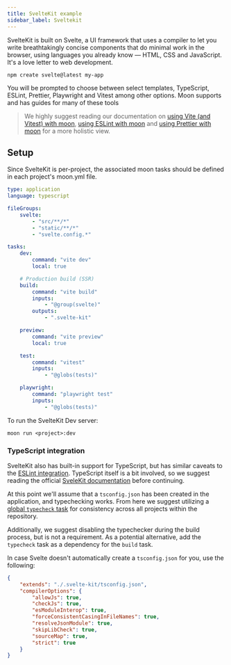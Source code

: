```yaml
---
title: SvelteKit example
sidebar_label: Sveltekit
---
```



SvelteKit is built on Svelte, a UI framework that uses a compiler to let you write breathtakingly concise components that do minimal work in the browser, using languages you already know — HTML, CSS and JavaScript. It's a love letter to web development.

```shell
npm create svelte@latest my-app
```

You will be prompted to choose between select templates, TypeScript, ESLint, Prettier, Playwright and Vitest among other options. Moon supports and has guides for many of these tools

> We highly suggest reading our documentation on [using Vite (and Vitest) with moon](./vite), [using ESLint with moon](./eslint) and [using Prettier with moon](./prettier) for a more holistic view.

## Setup

Since SvelteKit is per-project, the associated moon tasks should be defined in each project's moon.yml file.

```yaml title="<project>/moon.yml"
type: application
language: typescript

fileGroups:
    svelte:
        - "src/**/*"
        - "static/**/*"
        - "svelte.config.*"

tasks:
    dev:
        command: "vite dev"
        local: true

    # Production build (SSR)
    build:
        command: "vite build"
        inputs:
            - "@group(svelte)"
        outputs:
            - ".svelte-kit"

    preview:
        command: "vite preview"
        local: true

    test:
        command: "vitest"
        inputs:
            - "@globs(tests)"

    playwright:
        command: "playwright test"
        inputs:
            - "@globs(tests)"
```

To run the SvelteKit Dev server:
```shell
moon run <project>:dev
```

### TypeScript integration

SvelteKit also has built-in support for TypeScript, but has
similar caveats to the [ESLint integration](#eslint-integration). TypeScript itself is a bit
involved, so we suggest reading the official [SveleKit documentation](https://kit.svelte.dev/docs/introduction) before continuing.

At this point we'll assume that a `tsconfig.json` has been created in the application, and
typechecking works. From here we suggest utilizing a [global `typecheck` task](./typescript) for
consistency across all projects within the repository.

Additionally, we suggest disabling the typechecker during the build process, but is not a
requirement. As a potential alternative, add the `typecheck` task as a dependency for the `build`
task.

In case Svelte doesn't automatically create a `tsconfig.json` for you, use the following:

```json title="<project>/tsconfig.json"
{
	"extends": "./.svelte-kit/tsconfig.json",
	"compilerOptions": {
		"allowJs": true,
		"checkJs": true,
		"esModuleInterop": true,
		"forceConsistentCasingInFileNames": true,
		"resolveJsonModule": true,
		"skipLibCheck": true,
		"sourceMap": true,
		"strict": true
	}
}
```

